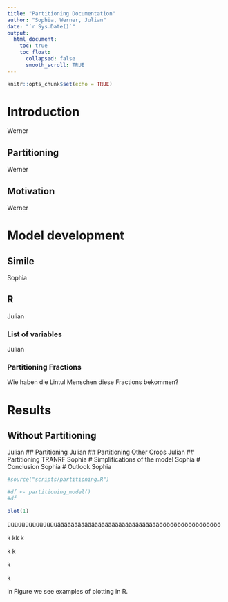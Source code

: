 ```yaml
---
title: "Partitioning Documentation"
author: "Sophia, Werner, Julian"
date: "`r Sys.Date()`"
output:
  html_document:
    toc: true
    toc_float:
      collapsed: false
      smooth_scroll: TRUE
---
```


```r
knitr::opts_chunk$set(echo = TRUE)
```


# Introduction
Werner

## Partitioning
Werner

## Motivation
Werner

# Model development

## Simile
Sophia

## R
Julian

### List of variables
Julian

### Partitioning Fractions
Wie haben die Lintul Menschen diese Fractions bekommen?

# Results

## Without Partitioning
Julian
## Partitioning
Julian
## Partitioning Other Crops
Julian
## Partitioning TRANRF
Sophia
# Simplifications of the model
Sophia
# Conclusion
Sophia
# Outlook
Sophia

```r
#source("scripts/partitioning.R")

#df <- partitioning_model()
#df

plot(1)
```


üüüüüüüüüüüüüüääääääääääääääääääääääääääääääööööööööööööööööö


k
kk
k

k
k




k

k







in Figure \ref{fig:figs} we see examples of plotting in R.
